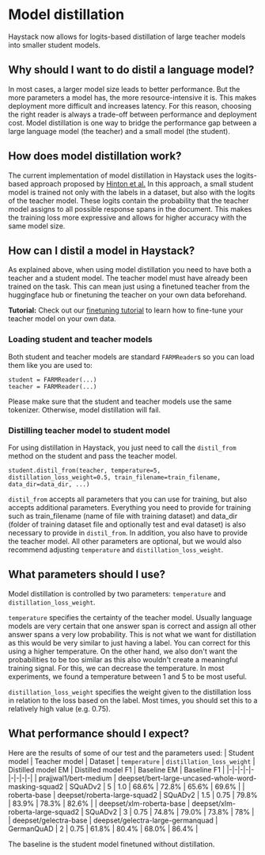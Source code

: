 # Model distillation

Haystack now allows for logits-based distillation of large teacher models into smaller student models.

## Why should I want to do distil a language model?

In most cases, a larger model size leads to better performance. But the more parameters a model has, the more resource-intensive it is. This makes deployment more difficult and increases latency.
For this reason, choosing the right reader is always a trade-off between performance and deployment cost. Model distillation is one way to bridge the performance gap between a large language model (the teacher) and a small model (the student).

## How does model distillation work?

The current implementation of model distillation in Haystack uses the logits-based approach proposed by [Hinton et al.](https://arxiv.org/pdf/1503.02531.pdf)
In this approach, a small student model is trained not only with the labels in a dataset, but also with the logits of the teacher model. These logits contain the probability that the teacher model assigns to all possible response spans in the document. This makes the training loss more expressive and allows for higher accuracy with the same model size.

## How can I distil a model in Haystack?

As explained above, when using model distillation you need to have both a teacher and a student model. The teacher model must have already been trained on the task. This can mean just using a finetuned teacher from the huggingface hub or finetuning the teacher on your own data beforehand.

<div className="max-w-xl bg-yellow-light-theme border-l-8 border-yellow-dark-theme px-6 pt-6 pb-4 my-4 rounded-md dark:bg-yellow-900">

**Tutorial:** Check out our [finetuning tutorial](tutorials/fine-tuning-a-model) to learn how to fine-tune your teacher model on your own data.

</div>

### Loading student and teacher models

Both student and teacher models are standard `FARMReader`s so you can load them like you are used to:

```
student = FARMReader(...)
teacher = FARMReader(...)
```

Please make sure that the student and teacher models use the same tokenizer. Otherwise, model distillation will fail.

### Distilling teacher model to student model

For using distillation in Haystack, you just need to call the `distil_from` method on the student and pass the teacher model. 

```
student.distil_from(teacher, temperature=5, distillation_loss_weight=0.5, train_filename=train_filename, data_dir=data_dir, ...)
```

`distil_from` accepts all parameters that you can use for training, but also accepts additional parameters. Everything you need to provide for training such as train_filename (name of file with training dataset) and data_dir (folder of training dataset file and optionally test and eval dataset) is also necessary to provide in `distil_from`. In addition, you also have to provide the teacher model. All other parameters are optional, but we would also recommend adjusting `temperature` and `distillation_loss_weight`.

## What parameters should I use?

Model distillation is controlled by two parameters: `temperature` and `distillation_loss_weight`.

`temperature` specifies the certainty of the teacher model. Usually language models are very certain that one answer span is correct and assign all other answer spans a very low probability. This is not what we want for distillation as this would be very similar to just having a label. You can correct for this using a higher temperature.
On the other hand, we also don't want the probabilities to be too similar as this also wouldn't create a meaningful training signal. For this, we can decrease the temperature.
In most experiments, we found a temperature between 1 and 5 to be most useful.

`distillation_loss_weight` specifies the weight given to the distillation loss in relation to the loss based on the label.
Most times, you should set this to a relatively high value (e.g. 0.75).

## What performance should I expect?

Here are the results of some of our test and the parameters used:
| Student model | Teacher model | Dataset | `temperature` | `distillation_loss_weight` | Distilled model EM | Distilled model F1 | Baseline EM | Baseline F1 |
|-|-|-|-|-|-|-|-|-|
| prajjwal1/bert-medium | deepset/bert-large-uncased-whole-word-masking-squad2 | SQuADv2 | 5 | 1.0 | 68.6% | 72.8% | 65.6% | 69.6% |
| roberta-base | deepset/roberta-large-squad2 | SQuADv2 | 1.5 | 0.75 | 79.8% | 83.9% | 78.3% | 82.6% |
| deepset/xlm-roberta-base | deepset/xlm-roberta-large-squad2 | SQuADv2 | 3 | 0.75 | 74.8% | 79.0% | 73.8% | 78% |
| deepset/gelectra-base | deepset/gelectra-large-germanquad | GermanQuAD | 2 | 0.75 | 61.8% | 80.4% | 68.0% | 86.4% |

The baseline is the student model finetuned without distillation.
